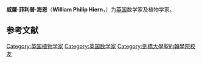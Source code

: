 '''威廉·菲利普·海恩'''（'''William Philip Hiern'''，{{bd|1839年|1月19日|1925年|11月28日|Hiern, William Philip}}）为[[英国|英国]]数学家及植物学家。

{{botanist|Hiern|威廉·菲利普·海恩}}

== 参考文献 ==
{{reflist}}

{{DEFAULTSORT:Hiern, William Philip}}

[[Category:英国植物学家|Category:英国植物学家]]
[[Category:英国数学家|Category:英国数学家]]
[[Category:劍橋大學聖約翰學院校友|Category:劍橋大學聖約翰學院校友]]